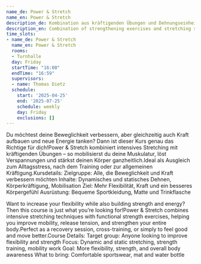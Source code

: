 ```yaml
---
name_de: Power & Stretch
name_en: Power & Stretch
description_de: Kombination aus kräftigenden Übungen und Dehnungseinheiten.
description_en: Combination of strengthening exercises and stretching sessions.
time_slots:
- name_de: Power & Stretch
  name_en: Power & Stretch
  rooms:
  - Turnhalle
  day: Friday
  startTime: "16:00"
  endTime: "16:59"
  supervisors:
  - name: Thomas Dietz
  schedule:
    start: '2025-04-25'
    end: '2025-07-25'
    schedule: weekly
    day: Friday
    exclusions: []
---
```


<Locale value="de">
 

 Du möchtest deine Beweglichkeit verbessern, aber gleichzeitig auch Kraft
aufbauen und neue Energie tanken? Dann ist dieser Kurs genau das Richtige für
dich!Power &amp; Stretch kombiniert intensives Stretching mit kräftigenden
Übungen – so mobilisierst du deine Muskulatur, löst Verspannungen und stärkst
deinen Körper ganzheitlich.Ideal als Ausgleich zum Alltagsstress, nach dem
Training oder zur allgemeinen Kräftigung.Kursdetails:      Zielgruppe: Alle, die
Beweglichkeit und Kraft verbessern möchten   Inhalte: Dynamisches und statisches
Dehnen, Körperkräftigung, Mobilisation   Ziel: Mehr Flexibilität, Kraft und ein
besseres Körpergefühl  Ausrüstung: Bequeme Sportkleidung, Matte und Trinkflasche

</Locale>
<Locale value="en">
 

 Want to increase your flexibility while also building strength and energy? Then
this course is just what you’re looking for!Power &amp; Stretch combines
intensive stretching techniques with functional strength exercises, helping you
improve mobility, release tension, and strengthen your entire body.Perfect as a
recovery session, cross-training, or simply to feel good and move better.Course
Details:      Target group: Anyone looking to improve flexibility and strength
Focus: Dynamic and static stretching, strength training, mobility work   Goal:
More flexibility, strength, and overall body awareness  What to bring:
Comfortable sportswear, mat and water bottle

</Locale>
